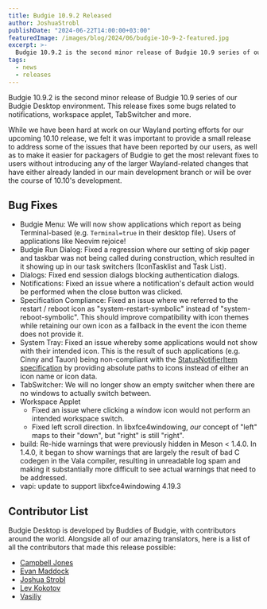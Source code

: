 ```yaml
---
title: Budgie 10.9.2 Released
author: JoshuaStrobl
publishDate: "2024-06-22T14:00:00+03:00"
featuredImage: /images/blog/2024/06/budgie-10-9-2-featured.jpg
excerpt: >-
  Budgie 10.9.2 is the second minor release of Budgie 10.9 series of our Budgie Desktop environment. This release fixes some bugs related to notifications, workspace applet, TabSwitcher and more.
tags:
  - news
  - releases
---
```


Budgie 10.9.2 is the second minor release of Budgie 10.9 series of our Budgie Desktop environment. This release fixes some bugs related to notifications, workspace applet, TabSwitcher and more.

While we have been hard at work on our Wayland porting efforts for our upcoming 10.10 release, we felt it was important to provide a small release to address some of the issues that have been reported by our users, as well as to make it easier for packagers of Budgie to get the most relevant fixes to users without introducing any of the larger Wayland-related changes that have either already landed in our main development branch or will be over the course of 10.10's development.

## Bug Fixes

- Budgie Menu: We will now show applications which report as being Terminal-based (e.g. `Terminal=true` in their desktop file). Users of applications like Neovim rejoice!
- Budgie Run Dialog: Fixed a regression where our setting of skip pager and taskbar was not being called during construction, which resulted in it showing up in our task switchers (IconTasklist and Task List).
- Dialogs: Fixed end session dialogs blocking authentication dialogs.
- Notifications: Fixed an issue where a notification's default action would be performed when the close button was clicked.
- Specification Compliance: Fixed an issue where we referred to the restart / reboot icon as "system-restart-symbolic" instead of "system-reboot-symbolic". This should improve compatibility with icon themes while retaining our own icon as a fallback in the event the icon theme does not provide it.
- System Tray: Fixed an issue whereby some applications would not show with their intended icon. This is the result of such applications (e.g. Cinny and Tauon) being non-compliant with the [StatusNotifierItem specification](https://www.freedesktop.org/wiki/Specifications/StatusNotifierItem/StatusNotifierItem/) by providing absolute paths to icons instead of either an icon name or icon data.
- TabSwitcher: We will no longer show an empty switcher when there are no windows to actually switch between.
- Workspace Applet
  - Fixed an issue where clicking a window icon would not perform an intended workspace switch.
  - Fixed left scroll direction. In libxfce4windowing, _our_ concept of "left" maps to their "down", but "right" is still "right".
- build: Re-hide warnings that were previously hidden in Meson < 1.4.0. In 1.4.0, it began to show warnings that are largely the result of bad C codegen in the Vala compiler, resulting in unreadable log spam and making it substantially more difficult to see actual warnings that need to be addressed.
- vapi: update to support libxfce4windowing 4.19.3

## Contributor List

Budgie Desktop is developed by Buddies of Budgie, with contributors around the world. Alongside all of our amazing translators, here is a list of all the contributors that made this release possible:

- [Campbell Jones](https://github.com/serebit?ref=buddiesofbudgie.org)
- [Evan Maddock](https://github.com/EbonJaeger?ref=buddiesofbudgie.org)
- [Joshua Strobl](https://github.com/JoshStrobl?ref=buddiesofbudgie.org)
- [Lev Kokotov](https://github.com/levkk)
- [Vasiliy](https://github.com/voidpointer0x00)

<OCCallout />
